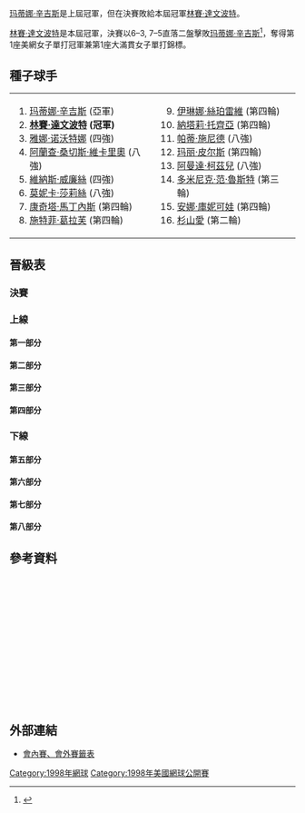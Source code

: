 {{noteTA
|G1=Tennis
|1=zh-hans:轮; zh-hant:圈; zh-tw:輪
|2=zh-hans:半区; zh-hant:半部;
|3=zh-hans:半决赛; zh-hk:準決賽; zh-tw:四強;
|4=zh-hans:半準决赛; zh-hk:半準決賽; zh-tw:八強;
|5=zh-hans:1998年美国网球公开赛; zh-hk:1998年美國網球公開賽; zh-tw:1998年美國網球公開賽;
}}

{{GrandSlamEvents|1998|美國網球公開賽|
 | defchamp = {{flagicon|SUI}} [[玛蒂娜·辛吉斯|玛蒂娜·辛吉斯]]
 | champ = {{flagicon|USA}} [[林賽·達文波特|林賽·達文波特]]
 | runner = {{flagicon|SUI}} [[玛蒂娜·辛吉斯|玛蒂娜·辛吉斯]]
 | score = 6–3, 7–5
}}

{{main|1998年美国网球公开赛}}

[[玛蒂娜·辛吉斯|玛蒂娜·辛吉斯]]是上屆冠軍，但在決賽敗給本屆冠軍[[林賽·達文波特|林賽·達文波特]]。

[[林賽·達文波特|林賽·達文波特]]是本屆冠軍，決賽以6–3, 7–5直落二盤擊敗[[玛蒂娜·辛吉斯|玛蒂娜·辛吉斯]]<ref>{{Cite web |url=http://www.nytimes.com/1998/09/13/sports/us-open-davenport-proves-to-be-too-powerful-for-hingis.html |title=U.S. OPEN; Davenport Proves to Be Too Powerful for Hingis - The New York Times<!-- 机器人生成的标题 --> |accessdate=2010-04-06 |archive-date=2016-03-08 |archive-url=https://web.archive.org/web/20160308030403/http://www.nytimes.com/1998/09/13/sports/us-open-davenport-proves-to-be-too-powerful-for-hingis.html |dead-url=no }}</ref>，奪得第1座美網女子單打冠軍兼第1座大滿貫女子單打錦標。

==種子球手==
{|
|valign=top|
<ol>
<li> {{flagicon|SUI}} [[玛蒂娜·辛吉斯|玛蒂娜·辛吉斯]] (亞軍)</li>
<li> {{flagicon|USA}} '''[[林賽·達文波特|林賽·達文波特]] (冠軍)'''</li>
<li> {{flagicon|CZE}} [[雅娜·诺沃特娜|雅娜·诺沃特娜]] (四強)</li>
<li> {{flagicon|ESP}} [[阿蘭查·桑切斯·維卡里奧|阿蘭查·桑切斯·維卡里奧]] (八強)</li>
<li> {{flagicon|USA}} [[維納斯·威廉絲|維納斯·威廉絲]] (四強)</li>
<li> {{flagicon|USA}} [[莫妮卡·莎莉絲|莫妮卡·莎莉絲]] (八強)</li>
<li> {{flagicon|ESP}} [[康奇塔·馬丁內斯|康奇塔·馬丁內斯]] (第四輪)</li>
<li> {{flagicon|GER}} [[施特菲·葛拉芙|施特菲·葛拉芙]] (第四輪)</li>
</ol>
|valign=top|
<ol start=9>
<li> {{flagicon|ROU}} [[伊琳娜·絲珀雷維|伊琳娜·絲珀雷維]] (第四輪)</li>
<li> {{flagicon|FRA}} [[納塔莉·托齊亞|納塔莉·托齊亞]] (第四輪)</li>
<li> {{flagicon|SUI}} [[帕蒂·施尼德|帕蒂·施尼德]] (八強)</li>
<li> {{flagicon|FRA}} [[玛丽·皮尔斯|玛丽·皮尔斯]] (第四輪)</li>
<li> {{flagicon|RSA}} [[阿曼達·柯茲兒|阿曼達·柯茲兒]] (八強)</li>
<li> {{flagicon|BEL}} [[多米尼克·范·魯斯特|多米尼克·范·魯斯特]] (第三輪)</li>
<li> {{flagicon|RUS}} [[安娜·庫妮可娃|安娜·庫妮可娃]] (第四輪)</li>
<li> {{flagicon|JPN}} [[杉山愛|杉山愛]] (第二輪)</li>
</ol>
|}
== 晉級表 ==
{{Draw key}}
=== 決賽 ===
{{8TeamBracket-Tennis3
| RD1=八強
| RD2=四強
| RD3=決賽
| team-width=175
| RD3-team1={{flagicon|SUI}} [[玛蒂娜·辛吉斯|辛吉斯]]
| RD3-seed1=1
| RD3-team2={{flagicon|USA}} '''[[林賽·達文波特|達文波特]]'''
| RD3-seed2=2
| RD3-score1-1=3
| RD3-score2-1='''6'''
| RD3-score1-2=5
| RD3-score2-2='''7'''
| RD2-team1={{flagicon|SUI}} '''[[玛蒂娜·辛吉斯|辛吉斯]]'''
| RD2-seed1=1
| RD2-team2={{flagicon|CZE}} [[雅娜·诺沃特娜|诺沃特娜]]
| RD2-seed2=3
| RD2-score1-1=3
| RD2-score2-1='''6'''
| RD2-score1-2='''6'''
| RD2-score2-2=1
| RD2-score1-3='''6'''
| RD2-score2-3=4
| RD2-team3={{flagicon|USA}} [[維納斯·威廉絲|V 威廉絲]]
| RD2-seed3=5
| RD2-team4={{flagicon|USA}} '''[[林賽·達文波特|達文波特]]'''
| RD2-seed4=2
| RD2-score3-1=4
| RD2-score4-1='''6'''
| RD2-score3-2=4
| RD2-score4-2='''6'''
| RD1-team1={{flagicon|SUI}} '''[[玛蒂娜·辛吉斯|辛吉斯]]'''
| RD1-seed1=1
| RD1-team2={{flagicon|USA}} [[莫妮卡·莎莉絲|莎莉絲]]
| RD1-seed2=6
| RD1-score1-1='''6'''
| RD1-score2-1=4
| RD1-score1-2='''6'''
| RD1-score2-2=4
| RD1-team3={{flagicon|CZE}} '''[[雅娜·诺沃特娜|诺沃特娜]]'''
| RD1-seed3=3
| RD1-team4={{flagicon|SUI}} [[帕蒂·施尼德|施尼德]]
| RD1-seed4=11
| RD1-score3-1='''6'''
| RD1-score4-1=2
| RD1-score3-2='''6'''
| RD1-score4-2=3
| RD1-team5={{flagicon|USA}} '''[[維納斯·威廉絲|V 威廉絲]]'''
| RD1-seed5=5
| RD1-team6={{flagicon|ESP}} [[阿蘭查·桑切斯·維卡里奧|桑切斯·維卡里奧]]
| RD1-seed6=4
| RD1-score5-1=2
| RD1-score6-1='''6'''
| RD1-score5-2='''6'''
| RD1-score6-2=1
| RD1-score5-3='''6'''
| RD1-score6-3=1
| RD1-team7={{flagicon|RSA}} [[阿曼達·柯茲兒|柯茲兒]]
| RD1-seed7=13
| RD1-team8={{flagicon|USA}} '''[[林賽·達文波特|達文波特]]'''
| RD1-seed8=2
| RD1-score7-1=0
| RD1-score8-1='''6'''
| RD1-score7-2=4
| RD1-score8-2='''6'''
}}
=== 上線 ===
==== 第一部分 ====
{{16TeamBracket-Compact-Tennis3
| RD1=第一輪
| RD2=第二輪
| RD3=第三輪
| RD4=第四輪
| RD4-team01={{flagicon|SUI}} '''[[玛蒂娜·辛吉斯|辛吉斯]]'''
| RD4-seed01=1
| RD4-team02={{flagicon|FRA}} [[納塔莉·德希|德希]]
| RD4-seed02=
| RD4-score01-1='''6'''
| RD4-score02-1=4
| RD4-score01-2='''6'''
| RD4-score02-2=4
| RD3-team01={{flagicon|SUI}} '''[[玛蒂娜·辛吉斯|辛吉斯]]'''
| RD3-seed01=1
| RD3-team02={{flagicon|FRA}} [[阿梅莉·毛瑞斯莫|毛瑞斯莫]]
| RD3-seed02=
| RD3-score01-1=4
| RD3-score02-1='''6'''
| RD3-score01-2='''6'''
| RD3-score02-2=2
| RD3-score01-3='''6'''
| RD3-score02-3=2
| RD3-team03={{flagicon|FRA}} '''[[納塔莉·德希|德希]]'''
| RD3-seed03=
| RD3-team04={{flagicon|ESP}} [[Gala_Leon_Garcia|Leon Garcia]]
| RD3-seed04=
| RD3-score03-1='''6'''
| RD3-score04-1=4
| RD3-score03-2='''6'''
| RD3-score04-2=4
| RD2-team01={{flagicon|SUI}} '''[[玛蒂娜·辛吉斯|辛吉斯]]'''
| RD2-seed01=1
| RD2-team02={{flagicon|CRO}} [[伊娃·马约莉|马约莉]]
| RD2-seed02=
| RD2-score01-1='''7'''
| RD2-score02-1=6
| RD2-score01-2='''6'''
| RD2-score02-2=0
| RD2-team03={{flagicon|FRA}} '''[[阿梅莉·毛瑞斯莫|毛瑞斯莫]]'''
| RD2-seed03=
| RD2-team04={{flagicon|JPN}} [[Miho_Saeki|Saeki]]
| RD2-seed04=
| RD2-score03-1='''6'''
| RD2-score04-1=4
| RD2-score03-2='''6'''
| RD2-score04-2=1
| RD2-team05={{flagicon|KOR}} [[Sung-Hee_Park|Park]]
| RD2-seed05=
| RD2-team06={{flagicon|FRA}} '''[[納塔莉·德希|德希]]'''
| RD2-seed06=
| RD2-score05-1=2
| RD2-score06-1='''6'''
| RD2-score05-2=4
| RD2-score06-2='''6'''
| RD2-team07={{flagicon|ESP}} '''[[Gala_Leon_Garcia|Leon Garcia]]'''
| RD2-seed07=
| RD2-team08={{flagicon|JPN}} [[杉山愛|杉山]]
| RD2-seed08=16
| RD2-score07-1=2
| RD2-score08-1='''3'''
| RD2-score08-2=r.
| RD1-team01={{flagicon|SUI}} '''[[玛蒂娜·辛吉斯|辛吉斯]]'''
| RD1-seed01=1
| RD1-team02={{flagicon|POL}} [[Aleksandra_Olsza|Olsza]]
| RD1-seed02=Q
| RD1-score01-1='''6'''
| RD1-score02-1=2
| RD1-score01-2='''6'''
| RD1-score02-2=0
| RD1-team03={{flagicon|CRO}} '''[[伊娃·马约莉|马约莉]]'''
| RD1-seed03=
| RD1-team04={{flagicon|GER}} [[Anke_Huber|Huber]]
| RD1-seed04=
| RD1-score03-1='''6'''
| RD1-score04-1=3
| RD1-score03-2='''6'''
| RD1-score04-2=3
| RD1-team05={{flagicon|FRA}} '''[[阿梅莉·毛瑞斯莫|毛瑞斯莫]]'''
| RD1-seed05=
| RD1-team06={{flagicon|CZE}} [[Ludmila_Richterova|Richterova]]
| RD1-seed06=Q
| RD1-score05-1='''6'''
| RD1-score06-1=2
| RD1-score05-2='''6'''
| RD1-score06-2=1
| RD1-team07={{flagicon|JPN}} '''[[Miho_Saeki|Saeki]]'''
| RD1-seed07=
| RD1-team08={{flagicon|USA}} [[Jill_Craybas|Craybas]]
| RD1-seed08=Q
| RD1-score07-1='''6'''
| RD1-score08-1=1
| RD1-score07-2=2
| RD1-score08-2='''6'''
| RD1-score07-3='''6'''
| RD1-score08-3=3
| RD1-team09={{flagicon|KOR}} '''[[Sung-Hee_Park|Park]]'''
| RD1-seed09=
| RD1-team10={{flagicon|CZE}} [[Lenka_Nemeckova|Nemeckova]]
| RD1-seed10=
| RD1-score09-1=1
| RD1-score10-1='''6'''
| RD1-score09-2='''6'''
| RD1-score10-2=3
| RD1-score09-3='''6'''
| RD1-score10-3=4
| RD1-team11={{flagicon|FRA}} '''[[納塔莉·德希|德希]]'''
| RD1-seed11=
| RD1-team12={{flagicon|AUT}} [[Barbara_Paulus|Paulus]]
| RD1-seed12=
| RD1-score11-1='''6'''
| RD1-score12-1=2
| RD1-score11-2='''7'''
| RD1-score12-2=5
| RD1-team13={{flagicon|ESP}} '''[[Gala_Leon_Garcia|Leon Garcia]]'''
| RD1-seed13=
| RD1-team14={{flagicon|TPE}} [[Janet_Lee|Lee]]
| RD1-seed14=
| RD1-score13-1='''6'''
| RD1-score14-1=4
| RD1-score13-2=6
| RD1-score14-2='''7'''
| RD1-score13-3='''7'''
| RD1-score14-3=6
| RD1-team16={{flagicon|JPN}} '''[[杉山愛|杉山]]'''
| RD1-seed16=16
| RD1-team15={{flagicon|ROU}} [[Ruxandra_Dragomir|Dragomir]]
| RD1-seed15=
| RD1-score16-1='''6'''
| RD1-score15-1=1
| RD1-score16-2='''6'''
| RD1-score15-2=2
}}
==== 第二部分 ====
{{16TeamBracket-Compact-Tennis3
| RD1=第一輪
| RD2=第二輪
| RD3=第三輪
| RD4=第四輪
| RD4-team01={{flagicon|USA}} [[Kimberly_Po|Po]]
| RD4-seed01=
| RD4-team02={{flagicon|USA}} '''[[莫妮卡·莎莉絲|莎莉絲]]'''
| RD4-seed02=6
| RD4-score01-1=2
| RD4-score02-1='''6'''
| RD4-score01-2='''6'''
| RD4-score02-2=4
| RD4-score01-3=3
| RD4-score02-3='''6'''
| RD3-team01={{flagicon|BEL}} [[多米尼克·范·魯斯特|范·魯斯特]]
| RD3-seed01=14
| RD3-team02={{flagicon|USA}} '''[[Kimberly_Po|Po]]'''
| RD3-seed02=
| RD3-score01-1=4
| RD3-score02-1='''6'''
| RD3-score01-2=2
| RD3-score02-2='''6'''
| RD3-team03={{flagicon|USA}} [[Anne_Miller|Miller]]
| RD3-seed03=
| RD3-team04={{flagicon|USA}} '''[[莫妮卡·莎莉絲|莎莉絲]]'''
| RD3-seed04=6
| RD3-score03-1=3
| RD3-score04-1='''6'''
| RD3-score03-2=3
| RD3-score04-2='''6'''
| RD2-team01={{flagicon|BEL}} '''[[多米尼克·范·魯斯特|范·魯斯特]]'''
| RD2-seed01=14
| RD2-team02={{flagicon|POL}} [[Magdalena_Grzybowska|Grzybowska]]
| RD2-seed02=
| RD2-score01-1='''6'''
| RD2-score02-1=0
| RD2-score01-2='''6'''
| RD2-score02-2=0
| RD2-team03={{flagicon|USA}} [[Laura_Granville|Granville]]
| RD2-seed03=WC
| RD2-team04={{flagicon|USA}} '''[[Kimberly_Po|Po]]'''
| RD2-seed04=
| RD2-score03-1=3
| RD2-score04-1='''6'''
| RD2-score03-2=3
| RD2-score04-2='''6'''
| RD2-team05={{flagicon|RUS}} [[Eugenia_Kulikovskaya|Kulikovskaya]]
| RD2-seed05=Q
| RD2-team06={{flagicon|USA}} '''[[Anne_Miller|Miller]]'''
| RD2-seed06=
| RD2-score05-1=1
| RD2-score06-1='''6'''
| RD2-score05-2='''6'''
| RD2-score06-2=4
| RD2-score05-3=2
| RD2-score06-3='''6'''
| RD2-team07={{flagicon|RSA}} [[Joannette_Kruger|Kruger]]
| RD2-seed07=
| RD2-team08={{flagicon|USA}} '''[[莫妮卡·莎莉絲|莎莉絲]]'''
| RD2-seed08=6
| RD2-score07-1=2
| RD2-score08-1='''6'''
| RD2-score07-2=3
| RD2-score08-2='''6'''
| RD1-team01={{flagicon|BEL}} '''[[多米尼克·范·魯斯特|范·魯斯特]]'''
| RD1-seed01=14
| RD1-team02={{flagicon|FRA}} [[Julie_Halard-Decugis|Halard-Decugis]]
| RD1-seed02=
| RD1-score01-1='''6'''
| RD1-score02-1=2
| RD1-score01-2='''6'''
| RD1-score02-2=2
| RD1-team03={{flagicon|POL}} '''[[Magdalena_Grzybowska|Grzybowska]]'''
| RD1-seed03=
| RD1-team04={{flagicon|SVK}} [[Katarina_Studenikova|Studenikova]]
| RD1-seed04=
| RD1-score03-1='''6'''
| RD1-score04-1=0
| RD1-score03-2='''6'''
| RD1-score04-2=1
| RD1-team05={{flagicon|USA}} '''[[Laura_Granville|Granville]]'''
| RD1-seed05=WC
| RD1-team06={{flagicon|ARG}} [[Paola_Suárez|Suárez]]
| RD1-seed06=
| RD1-score05-1='''6'''
| RD1-score06-1=4
| RD1-score05-2='''6'''
| RD1-score06-2=4
| RD1-team07={{flagicon|USA}} '''[[Kimberly_Po|Po]]'''
| RD1-seed07=
| RD1-team08={{flagicon|AUS}} [[Kerry-Anne_Guse|Guse]]
| RD1-seed08=
| RD1-score07-1='''6'''
| RD1-score08-1=4
| RD1-score07-2='''6'''
| RD1-score08-2=1
| RD1-team09={{flagicon|RUS}} '''[[Eugenia_Kulikovskaya|Kulikovskaya]]'''
| RD1-seed09=Q
| RD1-team10={{flagicon|CZE}} [[Sandra_Kleinová|Kleinová]]
| RD1-seed10=
| RD1-score09-1=4
| RD1-score10-1='''6'''
| RD1-score09-2='''6'''
| RD1-score10-2=1
| RD1-score09-3='''6'''
| RD1-score10-3=3
| RD1-team11={{flagicon|USA}} '''[[Anne_Miller|Miller]]'''
| RD1-seed11=
| RD1-team12={{flagicon|YUG|FR}} [[Sandra_Nacuk|Nacuk]]
| RD1-seed12=Q
| RD1-score11-1='''6'''
| RD1-score12-1=2
| RD1-score11-2='''6'''
| RD1-score12-2=3
| RD1-team13={{flagicon|RSA}} '''[[Joannette_Kruger|Kruger]]'''
| RD1-seed13=
| RD1-team14={{flagicon|GER}} [[Barbara_Rittner|Rittner]]
| RD1-seed14=
| RD1-score13-1='''6'''
| RD1-score14-1=1
| RD1-score13-2='''6'''
| RD1-score14-2=3
| RD1-team16={{flagicon|USA}} '''[[莫妮卡·莎莉絲|莎莉絲]]'''
| RD1-seed16=6
| RD1-team15={{flagicon|ARG}} [[Florencia_Labat|Labat]]
| RD1-seed15=
| RD1-score16-1='''7'''
| RD1-score15-1=6
| RD1-score16-2='''6'''
| RD1-score15-2=2
}}
==== 第三部分 ====
{{16TeamBracket-Compact-Tennis3
| RD1=第一輪
| RD2=第二輪
| RD3=第三輪
| RD4=第四輪
| RD4-team01={{flagicon|CZE}} '''[[雅娜·诺沃特娜|诺沃特娜]]'''
| RD4-seed01=3
| RD4-team02={{flagicon|ROU}} [[伊琳娜·絲珀雷維|絲珀雷維]]
| RD4-seed02=9
| RD4-score01-1='''6'''
| RD4-score02-1=3
| RD4-score01-2='''6'''
| RD4-score02-2=3
| RD3-team01={{flagicon|CZE}} '''[[雅娜·诺沃特娜|诺沃特娜]]'''
| RD3-seed01=3
| RD3-team02={{flagicon|FRA}} [[Sandrine_Testud|Testud]]
| RD3-seed02=
| RD3-score01-1='''6'''
| RD3-score02-1=2
| RD3-score01-2='''6'''
| RD3-score02-2=3
| RD3-team03={{flagicon|USA}} [[莎蓮娜·威廉絲|S 威廉絲]]
| RD3-seed03=
| RD3-team04={{flagicon|ROU}} '''[[伊琳娜·絲珀雷維|絲珀雷維]]'''
| RD3-seed04=9
| RD3-score03-1=3
| RD3-score04-1='''6'''
| RD3-score03-2='''6'''
| RD3-score04-2=0
| RD3-score03-3=5
| RD3-score04-3='''7'''
| RD2-team01={{flagicon|CZE}} '''[[雅娜·诺沃特娜|诺沃特娜]]'''
| RD2-seed01=3
| RD2-team02={{flagicon|FRA}} [[Amelie_Cocheteux|Cocheteux]]
| RD2-seed02=
| RD2-score01-1='''6'''
| RD2-score02-1=2
| RD2-score01-2='''7'''
| RD2-score02-2=6
| RD2-team03={{flagicon|CZE}} [[Květa_Hrdličková|Hrdličková]]
| RD2-seed03=
| RD2-team04={{flagicon|FRA}} '''[[Sandrine_Testud|Testud]]'''
| RD2-seed04=
| RD2-score03-1=6
| RD2-score04-1='''7'''
| RD2-score03-2=3
| RD2-score04-2='''6'''
| RD2-team05={{flagicon|BUL}} [[Pavlina_Stoyanova|Stoyanova]]
| RD2-seed05=Q
| RD2-team06={{flagicon|USA}} '''[[莎蓮娜·威廉絲|S 威廉絲]]'''
| RD2-seed06=
| RD2-score05-1=2
| RD2-score06-1='''6'''
| RD2-score05-2=1
| RD2-score06-2='''6'''
| RD2-team07={{flagicon|GER}} [[Miriam_Schnitzer|Schnitzer]]
| RD2-seed07=Q
| RD2-team08={{flagicon|ROU}} '''[[伊琳娜·絲珀雷維|絲珀雷維]]'''
| RD2-seed08=9
| RD2-score07-1=3
| RD2-score08-1='''6'''
| RD2-score07-2=2
| RD2-score08-2='''6'''
| RD1-team01={{flagicon|CZE}} '''[[雅娜·诺沃特娜|诺沃特娜]]'''
| RD1-seed01=3
| RD1-team02={{flagicon|USA}} [[珍妮弗·卡普里亚蒂|卡普里亚蒂]]
| RD1-seed02=WC
| RD1-score01-1='''6'''
| RD1-score02-1=4
| RD1-score01-2='''6'''
| RD1-score02-2=3
| RD1-team03={{flagicon|FRA}} '''[[Amelie_Cocheteux|Cocheteux]]'''
| RD1-seed03=
| RD1-team04={{flagicon|AUT}} [[Sandra_Dopfer|Dopfer]]
| RD1-seed04=
| RD1-score03-1='''6'''
| RD1-score04-1=3
| RD1-score03-2='''6'''
| RD1-score04-2=3
| RD1-team05={{flagicon|CZE}} '''[[Květa_Hrdličková|Hrdličková]]'''
| RD1-seed05=
| RD1-team06={{flagicon|AUT}} [[Barbara_Schwartz_(tennis_player)|Schwartz]]
| RD1-seed06=
| RD1-score05-1='''6'''
| RD1-score06-1=2
| RD1-score05-2='''6'''
| RD1-score06-2=3
| RD1-team07={{flagicon|FRA}} '''[[Sandrine_Testud|Testud]]'''
| RD1-seed07=
| RD1-team08={{flagicon|TPE}} [[Shi-Ting_Wang|Wang]]
| RD1-seed08=
| RD1-score07-1='''6'''
| RD1-score08-1=0
| RD1-score07-2='''6'''
| RD1-score08-2=2
| RD1-team09={{flagicon|BUL}} '''[[Pavlina_Stoyanova|Stoyanova]]'''
| RD1-seed09=Q
| RD1-team10={{flagicon|THA}} [[Tamarine_Tanasugarn|Tanasugarn]]
| RD1-seed10=
| RD1-score09-1='''7'''
| RD1-score10-1=6
| RD1-score09-2='''6'''
| RD1-score10-2=2
| RD1-team11={{flagicon|USA}} '''[[莎蓮娜·威廉絲|S 威廉絲]]'''
| RD1-seed11=
| RD1-team12={{flagicon|AUS}} [[Nicole_Pratt|Pratt]]
| RD1-seed12=
| RD1-score11-1='''6'''
| RD1-score12-1=3
| RD1-score11-2=3
| RD1-score12-2='''6'''
| RD1-score11-3='''6'''
| RD1-score12-3=4
| RD1-team13={{flagicon|GER}} '''[[Miriam_Schnitzer|Schnitzer]]'''
| RD1-seed13=Q
| RD1-team14={{flagicon|UKR}} [[Elena_Tatarkova|Tatarkova]]
| RD1-seed14=
| RD1-score13-1=0
| RD1-score14-1='''6'''
| RD1-score13-2='''7'''
| RD1-score14-2=6
| RD1-score13-3='''6'''
| RD1-score14-3=3
| RD1-team16={{flagicon|ROU}} '''[[伊琳娜·絲珀雷維|絲珀雷維]]'''
| RD1-seed16=9
| RD1-team15={{flagicon|RUS}} [[Elena_Likhovtseva|Likhovtseva]]
| RD1-seed15=
| RD1-score16-1='''7'''
| RD1-score15-1=6
| RD1-score16-2='''6'''
| RD1-score15-2=4
}}
==== 第四部分 ====
{{16TeamBracket-Compact-Tennis3
| RD1=第一輪
| RD2=第二輪
| RD3=第三輪
| RD4=第四輪
| RD4-team01={{flagicon|SUI}} '''[[帕蒂·施尼德|施尼德]]'''
| RD4-seed01=11
| RD4-team02={{flagicon|GER}} [[施特菲·葛拉芙|葛拉芙]]
| RD4-seed02=8
| RD4-score01-1='''6'''
| RD4-score02-1=3
| RD4-score01-2='''6'''
| RD4-score02-2=4
| RD3-team01={{flagicon|SUI}} '''[[帕蒂·施尼德|施尼德]]'''
| RD3-seed01=11
| RD3-team02={{flagicon|USA}} [[Mary_Joe_Fernandez|Fernandez]]
| RD3-seed02=
| RD3-score01-1='''6'''
| RD3-score02-1=1
| RD3-score01-2='''7'''
| RD3-score02-2=6
| RD3-team03={{flagicon|CRO}} [[Mirjana_Lučić|Lučić]]
| RD3-seed03=
| RD3-team04={{flagicon|GER}} '''[[施特菲·葛拉芙|葛拉芙]]'''
| RD3-seed04=8
| RD3-score03-1=1
| RD3-score04-1='''6'''
| RD3-score03-2=1
| RD3-score04-2='''6'''
| RD2-team01={{flagicon|SUI}} '''[[帕蒂·施尼德|施尼德]]'''
| RD2-seed01=11
| RD2-team02={{flagicon|USA}} [[Brie_Rippner|Rippner]]
| RD2-seed02=WC
| RD2-score01-1='''6'''
| RD2-score02-1=1
| RD2-score01-2='''6'''
| RD2-score02-2=2
| RD2-team03={{flagicon|USA}} '''[[Mary_Joe_Fernandez|Fernandez]]'''
| RD2-seed03=
| RD2-team04={{flagicon|FRA}} [[Alexandra_Fusai|Fusai]]
| RD2-seed04=
| RD2-score03-1='''6'''
| RD2-score04-1=3
| RD2-score03-2=4
| RD2-score04-2='''6'''
| RD2-score03-3='''7'''
| RD2-score04-3=6
| RD2-team05={{flagicon|CRO}} '''[[Mirjana_Lučić|Lučić]]'''
| RD2-seed05=
| RD2-team06={{flagicon|JPN}} [[Naoko_Sawamatsu|Sawamatsu]]
| RD2-seed06=
| RD2-score05-1=4
| RD2-score06-1='''6'''
| RD2-score05-2='''6'''
| RD2-score06-2=1
| RD2-score05-3='''6'''
| RD2-score06-3=1
| RD2-team07={{flagicon|GER}} [[Marlene_Weingartner|Weingartner]]
| RD2-seed07=Q
| RD2-team08={{flagicon|GER}} '''[[施特菲·葛拉芙|葛拉芙]]'''
| RD2-seed08=8
| RD2-score07-1=0
| RD2-score08-1='''6'''
| RD2-score07-2=1
| RD2-score08-2='''6'''
| RD1-team01={{flagicon|SUI}} '''[[帕蒂·施尼德|施尼德]]'''
| RD1-seed01=11
| RD1-team02={{flagicon|JPN}} [[Yuka_Yoshida|Yoshida]]
| RD1-seed02=
| RD1-score01-1='''7'''
| RD1-score02-1=6
| RD1-score01-2='''7'''
| RD1-score02-2=5
| RD1-team03={{flagicon|USA}} '''[[Brie_Rippner|Rippner]]'''
| RD1-seed03=WC
| RD1-team04={{flagicon|USA}} [[Amy_Frazier|Frazier]]
| RD1-seed04=
| RD1-score03-1='''6'''
| RD1-score04-1=3
| RD1-score03-2='''6'''
| RD1-score04-2=1
| RD1-team05={{flagicon|USA}} '''[[Mary_Joe_Fernandez|Fernandez]]'''
| RD1-seed05=
| RD1-team06={{flagicon|SLO}} [[Tina_Krizan|Krizan]]
| RD1-seed06=Q
| RD1-score05-1='''6'''
| RD1-score06-1=4
| RD1-score05-2='''7'''
| RD1-score06-2=6
| RD1-team07={{flagicon|FRA}} '''[[Alexandra_Fusai|Fusai]]'''
| RD1-seed07=
| RD1-team08={{flagicon|USA}} [[Alexandra_Stevenson|Stevenson]]
| RD1-seed08=WC
| RD1-score07-1='''6'''
| RD1-score08-1=4
| RD1-score07-2='''6'''
| RD1-score08-2=4
| RD1-team09={{flagicon|CRO}} '''[[Mirjana_Lučić|Lučić]]'''
| RD1-seed09=
| RD1-team10={{flagicon|NED}} [[Kristie_Boogert|Boogert]]
| RD1-seed10=
| RD1-score09-1='''6'''
| RD1-score10-1=3
| RD1-score09-2='''6'''
| RD1-score10-2=2
| RD1-team11={{flagicon|JPN}} '''[[Naoko_Sawamatsu|Sawamatsu]]'''
| RD1-seed11=
| RD1-team12={{flagicon|ESP}} [[Cristina_Torrens_Valero|Torrens Valero]]
| RD1-seed12=
| RD1-score11-1=4
| RD1-score12-1='''6'''
| RD1-score11-2='''7'''
| RD1-score12-2=5
| RD1-score11-3='''6'''
| RD1-score12-3=1
| RD1-team13={{flagicon|GER}} '''[[Marlene_Weingartner|Weingartner]]'''
| RD1-seed13=Q
| RD1-team14={{flagicon|USA}} [[Meghann_Shaughnessy|Shaughnessy]]
| RD1-seed14=
| RD1-score13-1='''6'''
| RD1-score14-1=4
| RD1-score13-2=1
| RD1-score14-2='''6'''
| RD1-score13-3='''6'''
| RD1-score14-3=2
| RD1-team16={{flagicon|GER}} '''[[施特菲·葛拉芙|葛拉芙]]'''
| RD1-seed16=8
| RD1-team15={{flagicon|USA}} [[Corina_Morariu|Morariu]]
| RD1-seed15=
| RD1-score16-1='''6'''
| RD1-score15-1=2
| RD1-score16-2=3
| RD1-score15-2='''6'''
| RD1-score16-3='''6'''
| RD1-score15-3=1
}}
=== 下線 ===
==== 第五部分 ====
{{16TeamBracket-Compact-Tennis3
| RD1=第一輪
| RD2=第二輪
| RD3=第三輪
| RD4=第四輪
| RD4-team01={{flagicon|USA}} '''[[維納斯·威廉絲|V 威廉絲]]'''
| RD4-seed01=5
| RD4-team02={{flagicon|FRA}} [[玛丽·皮尔斯|皮尔斯]]
| RD4-seed02=12
| RD4-score01-1='''6'''
| RD4-score02-1=1
| RD4-score01-2='''7'''
| RD4-score02-2=6
| RD3-team01={{flagicon|USA}} '''[[維納斯·威廉絲|V 威廉絲]]'''
| RD3-seed01=5
| RD3-team02={{flagicon|LAT}} [[Larisa_Neiland|Neiland]]
| RD3-seed02=
| RD3-score01-1='''5'''
| RD3-score02-1=0
| RD3-score02-2=r.
| RD3-team03={{flagicon|ITA}} [[Laura_Golarsa|Golarsa]]
| RD3-seed03=
| RD3-team04={{flagicon|FRA}} '''[[玛丽·皮尔斯|皮尔斯]]'''
| RD3-seed04=12
| RD3-score03-1=1
| RD3-score04-1='''6'''
| RD3-score03-2=0
| RD3-score04-2='''6'''
| RD2-team01={{flagicon|USA}} '''[[維納斯·威廉絲|V 威廉絲]]'''
| RD2-seed01=5
| RD2-team02={{flagicon|LUX}} [[Anne_Kremer|Kremer]]
| RD2-seed02=Q
| RD2-score01-1='''6'''
| RD2-score02-1=1
| RD2-score01-2='''6'''
| RD2-score02-2=3
| RD2-team03={{flagicon|RSA}} [[Mariaan_de_Swardt|de Swardt]]
| RD2-seed03=
| RD2-team04={{flagicon|LAT}} '''[[Larisa_Neiland|Neiland]]'''
| RD2-seed04=
| RD2-score03-1='''7'''
| RD2-score04-1=5
| RD2-score03-2=0
| RD2-score04-2='''6'''
| RD2-score03-3=2
| RD2-score04-3='''6'''
| RD2-team05={{flagicon|VEN}} [[Maria-Alejandra_Vento|Vento]]
| RD2-seed05=
| RD2-team06={{flagicon|ITA}} '''[[Laura_Golarsa|Golarsa]]'''
| RD2-seed06=
| RD2-score05-1=4
| RD2-score06-1='''6'''
| RD2-score05-2='''6'''
| RD2-score06-2=3
| RD2-score05-3=4
| RD2-score06-3='''6'''
| RD2-team07={{flagicon|ZIM}} [[Cara_Black|Black]]
| RD2-seed07=
| RD2-team08={{flagicon|FRA}} '''[[玛丽·皮尔斯|皮尔斯]]'''
| RD2-seed08=12
| RD2-score07-1=1
| RD2-score08-1='''6'''
| RD2-score07-2=1
| RD2-score08-2='''6'''
| RD1-team01={{flagicon|USA}} '''[[維納斯·威廉絲|V 威廉絲]]'''
| RD1-seed01=5
| RD1-team02={{flagicon|BUL}} [[Elena_Pampoulova|Pampoulova]]
| RD1-seed02=
| RD1-score01-1='''6'''
| RD1-score02-1=1
| RD1-score01-2='''6'''
| RD1-score02-2=0
| RD1-team03={{flagicon|LUX}} '''[[Anne_Kremer|Kremer]]'''
| RD1-seed03=Q
| RD1-team04={{flagicon|INA}} [[雅尤·巴蘇姬|巴蘇姬]]
| RD1-seed04=
| RD1-score03-1='''6'''
| RD1-score04-1=4
| RD1-score03-2=5
| RD1-score04-2='''7'''
| RD1-score03-3='''7'''
| RD1-score04-3=5
| RD1-team05={{flagicon|RSA}} '''[[Mariaan_de_Swardt|de Swardt]]'''
| RD1-seed05=
| RD1-team06={{flagicon|BEL}} [[Laurence_Courtois|Courtois]]
| RD1-seed06=Q
| RD1-score05-1='''7'''
| RD1-score06-1=6
| RD1-score05-2='''6'''
| RD1-score06-2=4
| RD1-team07={{flagicon|LAT}} '''[[Larisa_Neiland|Neiland]]'''
| RD1-seed07=
| RD1-team08={{flagicon|RUS}} [[Tatiana_Panova|Panova]]
| RD1-seed08=
| RD1-score07-1=6
| RD1-score08-1='''7'''
| RD1-score07-2='''6'''
| RD1-score08-2=3
| RD1-score07-3='''6'''
| RD1-score08-3=4
| RD1-team09={{flagicon|VEN}} '''[[Maria-Alejandra_Vento|Vento]]'''
| RD1-seed09=
| RD1-team10={{flagicon|ESP}} [[Magüi_Serna|Serna]]
| RD1-seed10=
| RD1-score09-1=6
| RD1-score10-1='''7'''
| RD1-score09-2='''7'''
| RD1-score10-2=5
| RD1-score09-3='''6'''
| RD1-score10-3=4
| RD1-team11={{flagicon|ITA}} '''[[Laura_Golarsa|Golarsa]]'''
| RD1-seed11=
| RD1-team12={{flagicon|SUI}} [[Emmanuelle_Gagliardi|Gagliardi]]
| RD1-seed12=
| RD1-score11-1='''6'''
| RD1-score12-1=3
| RD1-score11-2='''7'''
| RD1-score12-2=6
| RD1-team13={{flagicon|ZIM}} '''[[Cara_Black|Black]]'''
| RD1-seed13=
| RD1-team14={{flagicon|CAN}} [[Vanessa_Webb|Webb]]
| RD1-seed14=WC
| RD1-score13-1='''6'''
| RD1-score14-1=4
| RD1-score13-2='''6'''
| RD1-score14-2=2
| RD1-team16={{flagicon|FRA}} '''[[玛丽·皮尔斯|皮尔斯]]'''
| RD1-seed16=12
| RD1-team15={{flagicon|GER}} [[Meike_Babel|Babel]]
| RD1-seed15=
| RD1-score16-1='''6'''
| RD1-score15-1=1
| RD1-score16-2=4
| RD1-score15-2='''6'''
| RD1-score16-3='''6'''
| RD1-score15-3=2
}}
==== 第六部分 ====
{{16TeamBracket-Compact-Tennis3
| RD1=第一輪
| RD2=第二輪
| RD3=第三輪
| RD4=第四輪
| RD4-team01={{flagicon|RUS}} [[安娜·庫妮可娃|庫妮可娃]]
| RD4-seed01=15
| RD4-team02={{flagicon|ESP}} '''[[阿蘭查·桑切斯·維卡里奧|桑切斯·維卡里奧]]'''
| RD4-seed02=4
| RD4-score01-1=6
| RD4-score02-1='''7'''
| RD4-score01-2=3
| RD4-score02-2='''6'''
| RD3-team01={{flagicon|RUS}} '''[[安娜·庫妮可娃|庫妮可娃]]'''
| RD3-seed01=15
| RD3-team02={{flagicon|ITA}} [[Silvia_Farina|Farina]]
| RD3-seed02=
| RD3-score01-1='''6'''
| RD3-score02-1=4
| RD3-score01-2='''6'''
| RD3-score02-2=1
| RD3-team03={{flagicon|FRA}} [[Sarah_Pitkowski|Pitkowski]]
| RD3-seed03=
| RD3-team04={{flagicon|ESP}} '''[[阿蘭查·桑切斯·維卡里奧|桑切斯·維卡里奧]]'''
| RD3-seed04=4
| RD3-score03-1=2
| RD3-score04-1='''6'''
| RD3-score03-2=3
| RD3-score04-2='''6'''
| RD2-team01={{flagicon|RUS}} '''[[安娜·庫妮可娃|庫妮可娃]]'''
| RD2-seed01=15
| RD2-team02={{flagicon|CZE}} [[Radka_Bobkova|Bobkova]]
| RD2-seed02=
| RD2-score01-1='''6'''
| RD2-score02-1=3
| RD2-score01-2='''6'''
| RD2-score02-2=4
| RD2-team03={{flagicon|FRA}} [[Alexia_Dechaume-Balleret|Dechaume-Balleret]]
| RD2-seed03=
| RD2-team04={{flagicon|ITA}} '''[[Silvia_Farina|Farina]]'''
| RD2-seed04=
| RD2-score03-1=3
| RD2-score04-1='''6'''
| RD2-score03-2='''6'''
| RD2-score04-2=1
| RD2-score03-3=3
| RD2-score04-3='''6'''
| RD2-team05={{flagicon|SWE}} [[Asa_Carlsson|Carlsson]]
| RD2-seed05=
| RD2-team06={{flagicon|FRA}} '''[[Sarah_Pitkowski|Pitkowski]]'''
| RD2-seed06=
| RD2-score05-1=3
| RD2-score06-1='''6'''
| RD2-score05-2=3
| RD2-score06-2='''6'''
| RD2-team07={{flagicon|COL}} [[Fabiola_Zuluaga|Zuluaga]]
| RD2-seed07=Q
| RD2-team08={{flagicon|ESP}} '''[[阿蘭查·桑切斯·維卡里奧|桑切斯·維卡里奧]]'''
| RD2-seed08=4
| RD2-score07-1=3
| RD2-score08-1='''6'''
| RD2-score07-2=2
| RD2-score08-2='''6'''
| RD1-team01={{flagicon|RUS}} '''[[安娜·庫妮可娃|庫妮可娃]]'''
| RD1-seed01=15
| RD1-team02={{flagicon|FRA}} [[Lea_Ghirardi|Ghirardi]]
| RD1-seed02=
| RD1-score01-1='''6'''
| RD1-score02-1=1
| RD1-score01-2='''6'''
| RD1-score02-2=3
| RD1-team03={{flagicon|CZE}} '''[[Radka_Bobkova|Bobkova]]'''
| RD1-seed03=
| RD1-team04={{flagicon|USA}} [[Jean_Okada|Okada]]
| RD1-seed04=Q
| RD1-score03-1='''6'''
| RD1-score04-1=2
| RD1-score03-2='''6'''
| RD1-score04-2=2
| RD1-team05={{flagicon|FRA}} '''[[Alexia_Dechaume-Balleret|Dechaume-Balleret]]'''
| RD1-seed05=
| RD1-team06={{flagicon|USA}} [[Karin_Miller|Miller]]
| RD1-seed06=
| RD1-score05-1='''6'''
| RD1-score06-1=4
| RD1-score05-2='''6'''
| RD1-score06-2=2
| RD1-team07={{flagicon|ITA}} '''[[Silvia_Farina|Farina]]'''
| RD1-seed07=
| RD1-team08={{flagicon|ISR}} [[Anna_Smashnova|Smashnova]]
| RD1-seed08=
| RD1-score07-1='''6'''
| RD1-score08-1=4
| RD1-score07-2=3
| RD1-score08-2='''6'''
| RD1-score07-3='''6'''
| RD1-score08-3=2
| RD1-team09={{flagicon|SWE}} '''[[Asa_Carlsson|Carlsson]]'''
| RD1-seed09=
| RD1-team10={{flagicon|GBR}} [[Samantha_Smith|Smith]]
| RD1-seed10=
| RD1-score09-1='''6'''
| RD1-score10-1=2
| RD1-score09-2='''6'''
| RD1-score10-2=4
| RD1-team11={{flagicon|FRA}} '''[[Sarah_Pitkowski|Pitkowski]]'''
| RD1-seed11=
| RD1-team12={{flagicon|SVK}} [[Karina_Habšudová|Habšudová]]
| RD1-seed12=
| RD1-score11-1=1
| RD1-score12-1='''6'''
| RD1-score11-2='''7'''
| RD1-score12-2=5
| RD1-score11-3='''6'''
| RD1-score12-3=3
| RD1-team13={{flagicon|COL}} '''[[Fabiola_Zuluaga|Zuluaga]]'''
| RD1-seed13=Q
| RD1-team14={{flagicon|ITA}} [[Rita_Grande|Grande]]
| RD1-seed14=
| RD1-score13-1='''6'''
| RD1-score14-1=4
| RD1-score13-2='''6'''
| RD1-score14-2=4
| RD1-team16={{flagicon|ESP}} '''[[阿蘭查·桑切斯·維卡里奧|桑切斯·維卡里奧]]'''
| RD1-seed16=4
| RD1-team15={{flagicon|USA}} [[Kristina_Brandi|Brandi]]
| RD1-seed15=WC
| RD1-score16-1='''6'''
| RD1-score15-1=2
| RD1-score16-2='''6'''
| RD1-score15-2=2
}}
==== 第七部分 ====
{{16TeamBracket-Compact-Tennis3
| RD1=第一輪
| RD2=第二輪
| RD3=第三輪
| RD4=第四輪
| RD4-team01={{flagicon|ESP}} [[康奇塔·馬丁內斯|馬丁內斯]]
| RD4-seed01=7
| RD4-team02={{flagicon|RSA}} '''[[阿曼達·柯茲兒|柯茲兒]]'''
| RD4-seed02=13
| RD4-score01-1=4
| RD4-score02-1='''6'''
| RD4-score01-2='''6'''
| RD4-score02-2=4
| RD4-score01-3=2
| RD4-score02-3='''6'''
| RD3-team01={{flagicon|ESP}} '''[[康奇塔·馬丁內斯|馬丁內斯]]'''
| RD3-seed01=7
| RD3-team02={{flagicon|USA}} [[麗莎·雷蒙德|雷蒙德]]
| RD3-seed02=
| RD3-score01-1='''6'''
| RD3-score02-1=3
| RD3-score01-2=3
| RD3-score02-2='''6'''
| RD3-score01-3='''6'''
| RD3-score02-3=2
| RD3-team03={{flagicon|AUT}} [[芭芭拉·施捷特|施捷特]]
| RD3-seed03=
| RD3-team04={{flagicon|RSA}} '''[[阿曼達·柯茲兒|柯茲兒]]'''
| RD3-seed04=13
| RD3-score03-1='''6'''
| RD3-score04-1=3
| RD3-score03-2=0
| RD3-score04-2='''6'''
| RD3-score03-3=3
| RD3-score04-3='''6'''
| RD2-team01={{flagicon|ESP}} '''[[康奇塔·馬丁內斯|馬丁內斯]]'''
| RD2-seed01=7
| RD2-team02={{flagicon|USA}} [[Jacqueline_Trail|Trail]]
| RD2-seed02=Q
| RD2-score01-1='''7'''
| RD2-score02-1=6
| RD2-score01-2='''6'''
| RD2-score02-2=1
| RD2-team03={{flagicon|BLR}} [[娜塔莎·茲韋列娃|茲韋列娃]]
| RD2-seed03=
| RD2-team04={{flagicon|USA}} '''[[麗莎·雷蒙德|雷蒙德]]'''
| RD2-seed04=
| RD2-score03-1=2
| RD2-score04-1='''6'''
| RD2-score03-2=2
| RD2-score04-2='''6'''
| RD2-team05={{flagicon|AUT}} '''[[芭芭拉·施捷特|施捷特]]'''
| RD2-seed05=
| RD2-team06={{flagicon|AUT}} [[Sylvia_Plischke|Plischke]]
| RD2-seed06=
| RD2-score05-1='''6'''
| RD2-score06-1=1
| RD2-score05-2='''7'''
| RD2-score06-2=6
| RD2-team07={{flagicon|ROU}} [[Raluca_Sandu|Sandu]]
| RD2-seed07=Q
| RD2-team08={{flagicon|RSA}} '''[[阿曼達·柯茲兒|柯茲兒]]'''
| RD2-seed08=13
| RD2-score07-1=0
| RD2-score08-1='''6'''
| RD2-score07-2=2
| RD2-score08-2='''6'''
| RD1-team01={{flagicon|ESP}} '''[[康奇塔·馬丁內斯|馬丁內斯]]'''
| RD1-seed01=7
| RD1-team02={{flagicon|NED}} [[Miriam_Oremans|Oremans]]
| RD1-seed02=
| RD1-score01-1='''6'''
| RD1-score02-1=1
| RD1-score01-2='''6'''
| RD1-score02-2=2
| RD1-team03={{flagicon|USA}} '''[[Jacqueline_Trail|Trail]]'''
| RD1-seed03=Q
| RD1-team04={{flagicon|ARG}} [[Mariana_Diaz-Oliva|Diaz-Oliva]]
| RD1-seed04=
| RD1-score03-1=6
| RD1-score04-1=6
| RD1-team05={{flagicon|BLR}} '''[[娜塔莎·茲韋列娃|茲韋列娃]]'''
| RD1-seed05=
| RD1-team06={{flagicon|AUS}} [[Rachel_McQuillan|McQuillan]]
| RD1-seed06=
| RD1-score05-1=3
| RD1-score06-1='''6'''
| RD1-score05-2='''6'''
| RD1-score06-2=3
| RD1-score05-3='''6'''
| RD1-score06-3=4
| RD1-team07={{flagicon|USA}} '''[[麗莎·雷蒙德|雷蒙德]]'''
| RD1-seed07=
| RD1-team08={{flagicon|ESP}} [[Maria_Sánchez_Lorenzo|Sánchez Lorenzo]]
| RD1-seed08=
| RD1-score07-1='''6'''
| RD1-score08-1=3
| RD1-score07-2='''6'''
| RD1-score08-2=3
| RD1-team09={{flagicon|AUT}} '''[[芭芭拉·施捷特|施捷特]]'''
| RD1-seed09=
| RD1-team10={{flagicon|USA}} [[Mashona_Washington|Washington]]
| RD1-seed10=WC
| RD1-score09-1='''6'''
| RD1-score10-1=3
| RD1-score09-2='''6'''
| RD1-score10-2=3
| RD1-team11={{flagicon|AUT}} '''[[Sylvia_Plischke|Plischke]]'''
| RD1-seed11=
| RD1-team12={{flagicon|JPN}} [[Nana_Miyagi|Miyagi]]
| RD1-seed12=
| RD1-score11-1=3
| RD1-score12-1='''6'''
| RD1-score11-2='''7'''
| RD1-score12-2=5
| RD1-score11-3='''6'''
| RD1-score12-3=2
| RD1-team13={{flagicon|ROU}} '''[[Raluca_Sandu|Sandu]]'''
| RD1-seed13=Q
| RD1-team14={{flagicon|RSA}} [[Liezel_Horn|Horn]]
| RD1-seed14=Q
| RD1-score13-1='''6'''
| RD1-score14-1=4
| RD1-score13-2='''6'''
| RD1-score14-2=4
| RD1-team16={{flagicon|RSA}} '''[[阿曼達·柯茲兒|柯茲兒]]'''
| RD1-seed16=13
| RD1-team15={{flagicon|USA}} [[Sandra_Cacic|Cacic]]
| RD1-seed15=
| RD1-score16-1='''6'''
| RD1-score15-1=1
| RD1-score16-2='''7'''
| RD1-score15-2=6
}}
==== 第八部分 ====
{{16TeamBracket-Compact-Tennis3
| RD1=第一輪
| RD2=第二輪
| RD3=第三輪
| RD4=第四輪
| RD4-team01={{flagicon|FRA}} [[納塔莉·托齊亞|托齊亞]]
| RD4-seed01=10
| RD4-team02={{flagicon|USA}} '''[[林賽·達文波特|達文波特]]'''
| RD4-seed02=2
| RD4-score01-1=1
| RD4-score02-1='''6'''
| RD4-score01-2=4
| RD4-score02-2='''6'''
| RD3-team01={{flagicon|FRA}} '''[[納塔莉·托齊亞|托齊亞]]'''
| RD3-seed01=10
| RD3-team02={{flagicon|SVK}} [[Henrieta_Nagyová|Nagyová]]
| RD3-seed02=
| RD3-score01-1='''6'''
| RD3-score02-1=1
| RD3-score01-2='''6'''
| RD3-score02-2=1
| RD3-team03={{flagicon|ESP}} [[比希尼婭·魯阿諾·帕斯夸爾|魯阿諾·帕斯夸爾]]
| RD3-seed03=
| RD3-team04={{flagicon|USA}} '''[[林賽·達文波特|達文波特]]'''
| RD3-seed04=2
| RD3-score03-1=2
| RD3-score04-1='''6'''
| RD3-score03-2=1
| RD3-score04-2='''6'''
| RD2-team01={{flagicon|FRA}} '''[[納塔莉·托齊亞|托齊亞]]'''
| RD2-seed01=10
| RD2-team02={{flagicon|BLR}} [[Olga_Barabanschikova|Barabanschikova]]
| RD2-seed02=
| RD2-score01-1=6
| RD2-score02-1='''7'''
| RD2-score01-2='''6'''
| RD2-score02-2=2
| RD2-score01-3='''6'''
| RD2-score02-3=3
| RD2-team03={{flagicon|USA}} [[Chanda_Rubin|Rubin]]
| RD2-seed03=
| RD2-team04={{flagicon|SVK}} '''[[Henrieta_Nagyová|Nagyová]]'''
| RD2-seed04=
| RD2-score03-1=6
| RD2-score04-1='''7'''
| RD2-score03-2=4
| RD2-score04-2='''6'''
| RD2-team05={{flagicon|USA}} [[Tara_Snyder|Snyder]]
| RD2-seed05=
| RD2-team06={{flagicon|ESP}} '''[[比希尼婭·魯阿諾·帕斯夸爾|魯阿諾·帕斯夸爾]]'''
| RD2-seed06=
| RD2-score05-1=4
| RD2-score06-1='''6'''
| RD2-score05-2=4
| RD2-score06-2='''6'''
| RD2-team07={{flagicon|USA}} [[Lori_McNeil|McNeil]]
| RD2-seed07=
| RD2-team08={{flagicon|USA}} '''[[林賽·達文波特|達文波特]]'''
| RD2-seed08=2
| RD2-score07-1=1
| RD2-score08-1='''6'''
| RD2-score07-2=1
| RD2-score08-2='''6'''
| RD1-team01={{flagicon|FRA}} '''[[納塔莉·托齊亞|托齊亞]]'''
| RD1-seed01=10
| RD1-team02={{flagicon|ITA}} [[Flora_Perfetti|Perfetti]]
| RD1-seed02=
| RD1-score01-1='''6'''
| RD1-score02-1=3
| RD1-score01-2='''6'''
| RD1-score02-2=2
| RD1-team03={{flagicon|BLR}} '''[[Olga_Barabanschikova|Barabanschikova]]'''
| RD1-seed03=
| RD1-team04={{flagicon|FRA}} [[Anne-Gaelle_Sidot|Sidot]]
| RD1-seed04=
| RD1-score03-1='''6'''
| RD1-score04-1=1
| RD1-score03-2=6
| RD1-score04-2='''7'''
| RD1-score03-3='''6'''
| RD1-score04-3=3
| RD1-team05={{flagicon|USA}} '''[[Chanda_Rubin|Rubin]]'''
| RD1-seed05=
| RD1-team06={{flagicon|CHN}} [[Fang_Li|Li]]
| RD1-seed06=
| RD1-score05-1='''6'''
| RD1-score06-1=3
| RD1-score05-2='''6'''
| RD1-score06-2=2
| RD1-team07={{flagicon|SVK}} '''[[Henrieta_Nagyová|Nagyová]]'''
| RD1-seed07=
| RD1-team08={{flagicon|CZE}} [[Adriana_Gersi|Gersi]]
| RD1-seed08=
| RD1-score07-1='''6'''
| RD1-score08-1=2
| RD1-score07-2='''6'''
| RD1-score08-2=0
| RD1-team09={{flagicon|USA}} '''[[Tara_Snyder|Snyder]]'''
| RD1-seed09=
| RD1-team10={{flagicon|GER}} [[Andrea_Glass|Glass]]
| RD1-seed10=
| RD1-score09-1='''6'''
| RD1-score10-1=4
| RD1-score09-2='''6'''
| RD1-score10-2=1
| RD1-team11={{flagicon|ESP}} '''[[比希尼婭·魯阿諾·帕斯夸爾|魯阿諾·帕斯夸爾]]'''
| RD1-seed11=
| RD1-team12={{flagicon|CAN}} [[Jana_Nejedly|Nejedly]]
| RD1-seed12=
| RD1-score11-1='''6'''
| RD1-score12-1=3
| RD1-score11-2='''6'''
| RD1-score12-2=2
| RD1-team13={{flagicon|USA}} '''[[Lori_McNeil|McNeil]]'''
| RD1-seed13=
| RD1-team14={{flagicon|USA}} [[Samantha_Reeves|Reeves]]
| RD1-seed14=WC
| RD1-score13-1=4
| RD1-score14-1='''6'''
| RD1-score13-2='''6'''
| RD1-score14-2=4
| RD1-score13-3='''6'''
| RD1-score14-3=1
| RD1-team16={{flagicon|USA}} '''[[林賽·達文波特|達文波特]]'''
| RD1-seed16=2
| RD1-team15={{flagicon|ROU}} [[Catalina_Cristea|Cristea]]
| RD1-seed15=
| RD1-score16-1='''6'''
| RD1-score15-1=0
| RD1-score16-2='''6'''
| RD1-score15-2=2
}}
== 參考資料 ==
<div class="references-small" style="height: 220px; overflow: auto; padding: 3px">
<references/>
</div>
== 外部連結 ==
*[http://www.sonyericssonwtatour.com/SEWTATour-Archive/Archive/Draws/1998/905.pdf 會內賽、會外賽籤表]{{dead link|date=十一月 2017 |bot=InternetArchiveBot }}

[[Category:1998年網球|Category:1998年網球]]
[[Category:1998年美國網球公開賽|Category:1998年美國網球公開賽]]